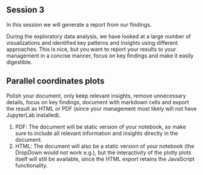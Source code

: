 ## Session 3
In this session we will generate a report from our findings.

During the exploratory data analysis, we have looked at a large number of visualizations and identified key patterns and insights using different approaches.
This is nice, but you want to report your results to your management in a concise manner, focus on key findings and make it easily digestible.

::: {.callout-caution appearance="simple" collapse="true" icon=false}
:::: {#exr-basics-mv-space}
## Parallel coordinates plots
::::
Polish your document, only keep relevant insights, remove unnecessary details, focus on key findings, document with markdown cells and export the result as HTML or PDF (since your management most likely will not have JupyterLab installed).

1. PDF: The document will be static version of your notebook, so make sure to include all relevant information and insights directly in the document.
1. HTML: The document will also be a static version of your notebook (the DropDown would not work e.g.), but the interactivity of the plotly plots itself will still be available, since the HTML export retains the JavaScript functionality.
:::


